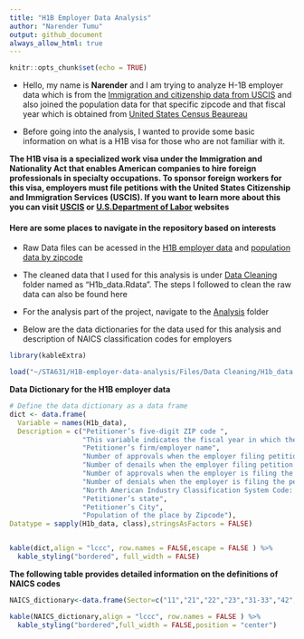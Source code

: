 ```yaml
---
title: "H1B Employer Data Analysis"
author: "Narender Tumu"
output: github_document
always_allow_html: true
---
```


```r
knitr::opts_chunk$set(echo = TRUE)
```

* Hello, my name is **Narender** and I am trying to analyze H-1B employer data which is from the [Immigration and citizenship data from USCIS](https://www.uscis.gov/tools/reports-and-studies/h-1b-employer-data-hub) and also joined the population data for that specific zipcode and that fiscal year which is obtained from [United States Census Beaureau](https://data.census.gov/table?t=Counts,+Estimates,+and+Projections&g=010XX00US$8600000&tid=ACSDT5Y2021.B01003)

* Before going into the analysis, I wanted to provide some basic information on what is a H1B visa for those who are not familiar with it.

**The H1B visa is a specialized work visa under the Immigration and Nationality Act that enables American companies to hire foreign professionals in specialty occupations. To sponsor foreign workers for this visa, employers must file petitions with the United States Citizenship and Immigration Services (USCIS). If you want to learn more about this you can visit [USCIS](https://www.uscis.gov/working-in-the-united-states/h-1b-specialty-occupations) or [U.S.Department of Labor](https://www.dol.gov/agencies/whd/immigration/h1b) websites**






#### Here are some places to navigate in the repository based on interests

* Raw Data files can be acessed in the [H1B employer data](https://github.com/NarenderTumu/H1B-employer-data-analysis/tree/main/Files/H1b%20employer%20datafiles) and [population data by zipcode](https://github.com/NarenderTumu/H1B-employer-data-analysis/tree/main/Files/Population%20datafiles)
    
* The cleaned data that I used for this analysis is under [Data Cleaning](https://github.com/NarenderTumu/H1B-employer-data-analysis/tree/main/Files/Data%20Cleaning) folder named as "H1b_data.Rdata". The steps I followed to clean the raw data can also be found here
    
* For the analysis part of the project, navigate to the [Analysis](https://github.com/NarenderTumu/H1B-employer-data-analysis/tree/main/Files/Analysis) folder


* Below are the data dictionaries for the data used for this analysis and description of NAICS classification codes for employers



```r
library(kableExtra)
```

```r
load("~/STA631/H1B-employer-data-analysis/Files/Data Cleaning/H1b_data.RData")
```


**Data Dictionary for the H1B employer data**

```r
# Define the data dictionary as a data frame
dict <- data.frame(
  Variable = names(H1b_data),
  Description = c("Petitioner’s five-digit ZIP code ",
                  "This variable indicates the fiscal year in which the H-1B petition was filed. Fiscal year in the United States starts from October 1st and ends on September 30th of the following year.", 
                  "Petitioner’s firm/employer name", 
                  "Number of approvals when the employer filing petition for the first time to the worker",
                  "Number of denails when the employer filing petition for the first time to the worker",
                  "Number of approvals when the employer is filing the petition for the worker who was already having an approved visa for the same employer and wishing to extend the workers time period",
                  "Number of denials when the employer is filing the petition for the worker who was already having an approved visa for the same employer and wishing to extend the workers time period",
                  "North American Industry Classification System Code: A character string that stands for an industry classification within the North American Industry Classification System,For more information on the NAICS, visit the [U.S. Census Bureau’s North American Industry Classification Code webpage](https://www.census.gov/naics/)",
                  "Petitioner’s state",
                  "Petitioner’s City",
                  "Population of the place by Zipcode"), 
Datatype = sapply(H1b_data, class),stringsAsFactors = FALSE)


kable(dict,align = "lccc", row.names = FALSE,escape = FALSE ) %>%
  kable_styling("bordered", full_width = FALSE)


```



**The following table provides detailed information on the definitions of NAICS codes**




```r
NAICS_dictionary<-data.frame(Sector=c("11","21","22","23","31-33","42","44-45","48-49","51","52","53","54","55","56","61","62","71","72","81","92","99"),Description=c("Agriculture, Forestry, Fishing and Hunting","Mining, Quarrying, and Oil and Gas Extraction","Utilities","Construction","Manufacturing","Wholesale Trade","Retail Trade","Transportation and Warehousing","Information","Finance and Insurance","Real Estate and Rental and Leasing","Professional, Scientific, and Technical Services","Management of Companies and Enterprises","Administrative and Support and Waste Management and Remediation Services","Educational Services","Health Care and Social Assistance","Arts, Entertainment, and Recreation","Accommodation and Food Services","Other Services (except Public Administration)","Public Administration","Unknown"))

kable(NAICS_dictionary,align = "lccc", row.names = FALSE ) %>%
  kable_styling("bordered",full_width = FALSE,position = "center")
```